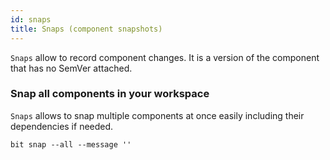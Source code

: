 ```yaml
---
id: snaps
title: Snaps (component snapshots)
---
```


`Snaps` allow to record component changes. It is a version of the component that has no SemVer attached.

### Snap all components in your workspace

`Snaps` allows to snap multiple components at once easily including their dependencies if needed.

```
bit snap --all --message ''
```

<!-- TODO ### Snap a specific component
 -->
